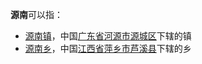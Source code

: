 '''源南'''可以指：
* [[源南镇|源南镇]]，中国[[广东省|广东省]][[河源市|河源市]][[源城区|源城区]]下辖的镇
* [[源南乡|源南乡]]，中国[[江西省|江西省]][[萍乡市|萍乡市]][[芦溪县|芦溪县]]下辖的乡

{{disambig|cat=二字中国镇名消歧义}}